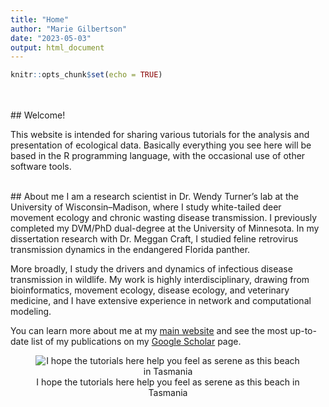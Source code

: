 ```yaml
---
title: "Home"
author: "Marie Gilbertson"
date: "2023-05-03"
output: html_document
---
```


```r
knitr::opts_chunk$set(echo = TRUE)
```

<br>  
## Welcome!

This website is intended for sharing various tutorials for the analysis and presentation of ecological data. Basically everything you see here will be based in the R programming language, with the occasional use of other software tools. 

<br>
## About me
I am a research scientist in Dr. Wendy Turner's lab at the University of Wisconsin–Madison, where I study white-tailed deer movement ecology and chronic wasting disease transmission. I previously completed my DVM/PhD dual-degree at the University of Minnesota. In my dissertation research with Dr. Meggan Craft, I studied feline retrovirus transmission dynamics in the endangered Florida panther.  

More broadly, I study the drivers and dynamics of infectious disease transmission in wildlife. My work is highly interdisciplinary, drawing from bioinformatics, movement ecology, disease ecology, and veterinary medicine, and I have extensive experience in network and computational modeling.  

You can learn more about me at my [main website](http://www.marieljgilbertson.weebly.com) and see the most up-to-date list of my publications on my [Google Scholar](https://scholar.google.com/citations?user=S-81O6EAAAAJ&hl=en&oi=ao) page.

<center>  

![I hope the tutorials here help you feel as serene as this beach in Tasmania](./Video_files/Taz_beach.jpeg)  

</center>  
